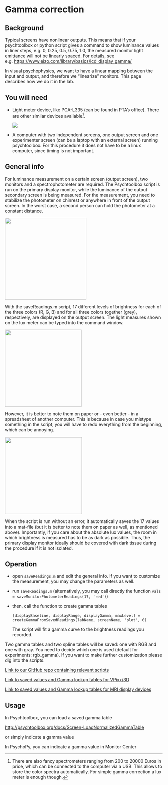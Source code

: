 # Gamma correction

## Background

Typical screens have nonlinear outputs. This means that if your psychtoolbox or python script gives a command to show luminance values in liner steps, e.g. 0, 0.25, 0.5, 0.75, 1.0, the measured monitor light emittance will not be linearly spaced. For details, see e.g. <https://www.eizo.com/library/basics/lcd_display_gamma/>

In visual psychophysics, we want to have a linear mapping between the input and output, and therefore we "linearize" monitors. This page describes how we do it in the lab.

## You will need

-   Light meter device, like PCA-L335 (can be found in PTA's office). There are other similar devices available[^index-1].

    ![](images/clipboard-3209665526.png)

-   A computer with two independent screens, one output screen and one experimenter screen (can be a laptop with an external screen) running psychtoolbox. For this procedure it does not have to be a linux computer, since timing is not important.

[^index-1]: There are also fancy spectrometers ranging from 200 to 20000 Euros in price, which can be connected to the computer via a USB. This allows to store the color spectra automatically. For simple gamma correction a lux meter is enough though.

## General info

For luminance measurement on a certain screen (output screen), two monitors and a spectrophotometer are required. The Psychtoolbox script is run on the primary display monitor, while the luminance of the output secondary screen is being measured. For the measurement, you need to stabilize the photometer on chinrest or anywhere in front of the output screen. In the worst case, a second person can hold the photometer at a constant distance.

![](images/clipboard-1520472544.png){width="260"}

With the saveReadings.m script, 17 different levels of brightness for each of the three colors (R, G, B) and for all three colors together (grey), respectively, are displayed on the output screen. The light measures shown on the lux meter can be typed into the command window.

![](images/clipboard-2623240969.png){width="245"}

However, it is better to note them on paper or - even better - in a spreadsheet of another computer. This is because in case you mistype something in the script, you will have to redo everything from the beginning, which can be annoying.

![](images/clipboard-3848956039.png){width="246"}

When the script is run without an error, it automatically saves the 17 values into a mat-file (but it is better to note them on paper as well, as mentioned above). Importantly, if you care about the absolute lux values, the room in which brightness is measured has to be as dark as possible. Thus, the primary display monitor ideally should be covered with dark tissue during the procedure if it is not isolated.

## Operation

-   open `saveReadings.m` and edit the general info. If you want to customize the measurement, you may change the parameters as well.

-   run `saveReadings.m` (alternatively, you may call directly the function `vals = saveMonitorPhotometerReadings(17, 'red')`)

-   then, call the function to create gamma tables

    `[displayBaseline, displayRange, displayGamma, maxLevel] = createGammaFromSavedReadings(labName, screenName, 'plot', 0)`

    The script will fit a gamma curve to the brightness readings you recorded.

Two gamma tables and two spline tables will be saved: one with RGB and one with gray. You need to decide which one is used (default for experiments: rgb_gamma). If you want to make further customization please dig into the scripts.

[Link to our GitHub repo containing relevant scripts](https://github.com/visualneuroscience/visualneuroscience.github.io/tree/main/displays/2024-05-22)

[Link to saved values and Gamma lookup tables for VPixx/3D](https://github.com/visualneuroscience/visualneuroscience.github.io/tree/main/displays/2024-05-22/luxMeasNewVPixx/)

[Link to saved values and Gamma lookup tables for MRI display devices](https://github.com/visualneuroscience/visualneuroscience.github.io/tree/main/displays/2024-05-22/luxMeasMRI/)

## Usage

In Psychtoolbox, you can load a saved gamma table

<http://psychtoolbox.org/docs/Screen-LoadNormalizedGammaTable>

or simply indicate a gamma value

In PsychoPy, you can indicate a gamma value in Monitor Center
